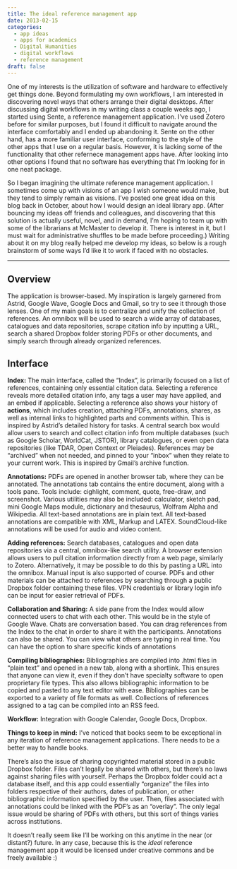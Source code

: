 ```yaml
---
title: The ideal reference management app
date: 2013-02-15
categories:
  - app ideas
  - apps for academics
  - Digital Humanities
  - digital workflows
  - reference management
draft: false
---
```


One of my interests is the utilization of software and hardware to effectively get things done.
Beyond formulating my own workflows, I am interested in discovering novel ways that others arrange their digital desktops.
After discussing digital workflows in my writing class a couple weeks ago, I started using Sente, a reference management application.
I've used Zotero before for similar purposes, but I found it difficult to navigate around the interface comfortably and I ended up abandoning it.
Sente on the other hand, has a more familiar user interface, conforming to the style of the other apps that I use on a regular basis.
However, it is lacking some of the functionality that other refernece management apps have.
After looking into other options I found that no software has everything that I'm looking for in one neat package.

So I began imagining the ultimate reference management application.
I sometimes come up with visions of an app I wish someone would make, but they tend to simply remain as visions.
I've posted one great idea on this blog back in October, about how I would design an ideal library app.
(After bouncing my ideas off friends and colleagues, and discovering that this solution is actually useful, novel, and in demand, I'm hoping to team up with some of the librarians at McMaster to develop it.
There is interest in it, but I must wait for administrative shuffles to be made before proceeding.)
Writing about it on my blog really helped me develop my ideas, so below is a rough brainstorm of some ways I'd like it to work if faced with no obstacles.

---

## Overview

The application is browser-based.
My inspiration is largely garnered from Astrid, Google Wave, Google Docs and Gmail, so try to see it through those lenses.
One of my main goals is to centralize and unify the collection of references.
An omnibox will be used to search a wide array of databases, catalogues and data repositories, scrape citation info by inputting a URL, search a shared Dropbox folder storing PDFs or other documents, and simply search through already organized references.

## Interface

**Index:**
The main interface, called the "Index", is primarily focused on a list of references, containing only essential citation data.
Selecting a reference reveals more detailed citation info, any tags a user may have applied, and an embed if applicable.
Selecting a reference also shows your history of **actions**, which includes creation, attaching PDFs, annotations, shares, as well as internal links to highlighted parts and comments within.
This is inspired by Astrid's detailed history for tasks.
A central search box would allow users to search and collect citation info from multiple databases (such as Google Scholar, WorldCat, JSTOR), library catalogues, or even open data repositories (like TDAR, Open Context or Pleiades).
References may be "archived" when not needed, and pinned to your "inbox" when they relate to your current work.
This is inspired by Gmail's archive function.

**Annotations:**
PDFs are opened in another browser tab, where they can be annotated.
The annotations tab contains the entire document, along with a tools pane.
Tools include: cighlight, comment, quote, free-draw, and screenshot.
Various utilities may also be included: calculator, sketch pad, mini Google Maps module, dictionary and thesaurus, Wolfram Alpha and Wikipedia.
All text-based annotations are in plain text.
All text-based annotations are compatible with XML, Markup and LATEX.
SoundCloud-like annotations will be used for audio and video content.

**Adding references:**
Search databases, catalogues and open data repositories via a central, omnibox-like search utility.
A browser extension allows users to pull citation information directly from a web page, similarly to Zotero.
Alternatively, it may be possible to do this by pasting a URL into the omnibox.
Manual input is also supported of course.
PDFs and other materials can be attached to references by searching through a public Dropbox folder containing these files.
VPN credentials or library login info can be input for easier retrieval of PDFs.

**Collaboration and Sharing:**
A side pane from the Index would allow connected users to chat with each other.
This would be in the style of Google Wave.
Chats are conversation based.
You can drag references from the Index to the chat in order to share it with the participants.
Annotations can also be shared.
You can view what others are typing in real time.
You can have the option to share specific kinds of annotations

**Compiling bibliographies:**
Bibliographies are compiled into .html files in "plain text" and opened in a new tab, along with a shortlink.
This ensures that anyone can view it, even if they don't have specialty software to open proprietary file types.
This also allows bibliographic information to be copied and pasted to any text editor with ease.
Bibliographies can be exported to a variety of file formats as well.
Collections of references assigned to a tag can be compiled into an RSS feed.

**Workflow:**
Integration with Google Calendar, Google Docs, Dropbox.

**Things to keep in mind:**
I've noticed that books seem to be exceptional in any iteration of reference management applications.
There needs to be a better way to handle books.

There's also the issue of sharing copyrighted material stored in a public Dropbox folder.
Files can't legally be shared with others, but there's no laws against sharing files with yourself.
Perhaps the Dropbox folder could act a database itself, and this app could essentially "organize" the files into folders respective of their authors, dates of publication, or other bibliographic information specified by the user.
Then, files associated with annotations could be linked with the PDF's as an "overlay".
The only legal issue would be sharing of PDFs with others, but this sort of things varies across institutions.

It doesn't really seem like I'll be working on this anytime in the near (or distant?) future.
In any case, because this is the _ideal_ reference management app it would be licensed under creative commons and be freely available :)
